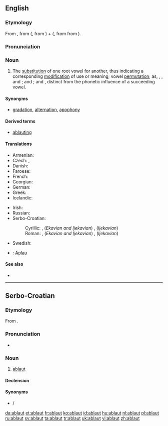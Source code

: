 {{also|Ablaut}}
==English==

===Etymology===
From {{etyl|de}} {{term|Ablaut||off-sound|lang=de}}, from ({{term|ab||off|lang=de}}, from {{etyl|goh}} {{term|aba|lang=goh}}) + ({{term|laut||sound|lang=de}}, from {{etyl|gmh}} {{term|lut|lūt|lang=gmh}} from {{etyl|goh}} {{term|hlut|hlūt|lang=goh}}).

===Pronunciation===
{{a|US}} {{IPA|/ˈɑb.ˌlaʊt/|/ˈɑp.ˌlaʊt/|/ˈæb.ˌlaʊt/}}

===Noun===
{{en-noun}}

# {{linguistics}} The [[substitution]] of one root vowel for another, thus indicating a corresponding [[modification]] of use or meaning; vowel [[permutation]]; as, {{term|get}}, {{term|gat}}, and {{term|got}}; {{term|sing}} and {{term|song}}; {{term|hang}} and {{term|hung}}, distinct from the phonetic influence of a succeeding vowel.

====Synonyms====
* [[gradation]], [[alternation]], [[apophony]]

====Derived terms====
* [[ablauting]]

====Translations====
{{trans-top|substitution of one root vowel for another}}
* Armenian: {{t-|hy|ձայնդարձ|tr=jayndarj}}
* Czech: {{t-|cs|kmenostup|m}}, {{t-|cs|střída|f}}
* Danish: {{t-|da|aflyd|c}}
* Faroese: {{t|fo|avljóð|n}}
* French: {{t+|fr|apophonie|f}}
* Georgian: {{t|ka|აბლაუტი|tr=ablauti|sc=Geor}}
* German: {{t+|de|Ablaut|m}}
* Greek: {{t+|el|ετεροίωση|f|tr=eteroíosi}}
* Icelandic: {{t-|is|hljóðskipti|n|p}}
{{trans-mid}}
* Irish: {{t-|ga|ablabht|xs=Irish}}
* Russian: {{t+|ru|аблаут|m|tr=abláut}}
* Serbo-Croatian:
*: Cyrillic: {{t-|sh|аблаут|m|alt=а̀блаут|sc=Cyrl|xs=Serbo-Croatian}}, (''Ekavian and Ijekavian'') {{t-|sh|превој|m|alt=пре́вој|sc=Cyrl|xs=Serbo-Croatian}}, (''Ijekavian'') {{t-|sh|пријевој|m|alt=прије́вој|sc=Cyrl|xs=Serbo-Croatian}}
*: Roman: {{t-|sh|ablaut|m|alt=àblaut|xs=Serbo-Croatian}}, (''Ekavian and Ijekavian'') {{t-|sh|prevoj|m|alt=prévoj|xs=Serbo-Croatian}}, (''Ijekavian'') {{t-|sh|prijevoj|m|alt=prijévoj|xs=Serbo-Croatian}}
* Swedish: {{t+|sv|avljud|n}}
{{trans-bottom}}

{{checktrans}}
* {{ttbc|vi}}: [[Aplau]]

====See also====
* {{pedialite|Apophony}}

----

==Serbo-Croatian==

===Etymology===
From {{etyl|de|sh}} {{term|Ablaut|lang=de}}.

===Pronunciation===
* {{IPA|/ǎblaut/|lang=sh}}

===Noun===
{{sh-noun|g=m|head=àblaut|r|аблаут|а̀блаут}}

# [[#English|ablaut]]

====Declension====
{{sh-decl-noun
|àblaut|ablauti
|ablauta|ablauta
|ablautu|ablautima
|ablaut|ablaute
|ablaute|ablauti
|ablautu|ablautima
|ablautom|ablautima
}}

====Synonyms====
* {{l|sh|prevoj|prévoj}} / {{l|sh|prijevoj|prijévoj}}

[[da:ablaut]]
[[et:ablaut]]
[[fr:ablaut]]
[[ko:ablaut]]
[[id:ablaut]]
[[hu:ablaut]]
[[nl:ablaut]]
[[pl:ablaut]]
[[ru:ablaut]]
[[sv:ablaut]]
[[ta:ablaut]]
[[tr:ablaut]]
[[uk:ablaut]]
[[vi:ablaut]]
[[zh:ablaut]]